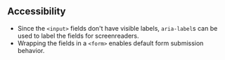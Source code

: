 ## Accessibility

- Since the `<input>` fields don't have visible labels, `aria-label`s can be used to label the fields for screenreaders.
- Wrapping the fields in a `<form>` enables default form submission behavior.
